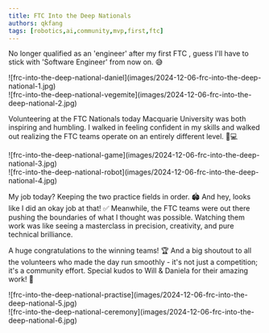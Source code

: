 ```yaml
---
title: FTC Into the Deep Nationals
authors: qkfang
tags: [robotics,ai,community,mvp,first,ftc]
---
```


No longer qualified as an 'engineer' after my first FTC , guess I'll have to stick with 'Software Engineer' from now on. 😅

<div className="img-grid">
  <div className="img-item">
    ![frc-into-the-deep-national-daniel](images/2024-12-06-frc-into-the-deep-national-1.jpg)
  </div>
  <div className="img-item">
    ![frc-into-the-deep-national-vegemite](images/2024-12-06-frc-into-the-deep-national-2.jpg)
  </div>
</div>

Volunteering at the FTC Nationals today Macquarie University was both inspiring and humbling. I walked in feeling confident in my skills and walked out realizing the FTC teams operate on an entirely different level. 🧠💻

<div className="img-grid">
  <div className="img-item">
    ![frc-into-the-deep-national-game](images/2024-12-06-frc-into-the-deep-national-3.jpg)
  </div>
  <div className="img-item">
    ![frc-into-the-deep-national-robot](images/2024-12-06-frc-into-the-deep-national-4.jpg)
  </div>
</div>

My job today? Keeping the two practice fields in order. 🏟️ And hey, looks like I did an okay job at that! ✅ Meanwhile, the FTC teams were out there pushing the boundaries of what I thought was possible. Watching them work was like seeing a masterclass in precision, creativity, and pure technical brilliance. 

A huge congratulations to the winning teams! 🏆 And a big shoutout to all the volunteers who made the day run smoothly - it's not just a competition; it's a community effort. Special kudos to Will & Daniela for their amazing work! 👏

<div className="img-grid">
  <div className="img-item">
    ![frc-into-the-deep-national-practise](images/2024-12-06-frc-into-the-deep-national-5.jpg)
  </div>
  <div className="img-item">
    ![frc-into-the-deep-national-ceremony](images/2024-12-06-frc-into-the-deep-national-6.jpg)
  </div>
</div>
